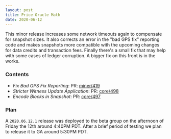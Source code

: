```yaml
---
layout: post
title: Price Oracle Math
date: 2020-06-12
---
```


This minor release increases some network timeouts again to compensate for snapshot sizes. It also
corrects an error in the "bad GPS fix" reporting code and makes snapshots more compatible with the
upcoming changes for data credits and transaction fees. Finally there's a small fix that may help
with some cases of ledger corruption. A bigger fix on this front is in the works.

### Contents

- _Fix Bad GPS Fix Reporting_: PR: [miner/419](https://github.com/helium/miner/pull/419)
- _Stricter Witness Update Application_: PR:
  [core/498](https://github.com/helium/blockchain-core/pull/498)
- _Encode Blocks in Snapshot_: PR: [core/497](https://github.com/helium/blockchain-core/pull/497)

### Plan

A `2020.06.12.1` release was deployed to the beta group on the afternoon of Friday the 12th around
4:40PM PDT. After a brief period of testing we plan to release it to GA around 5:30PM PDT.
